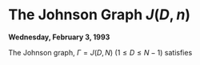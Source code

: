 # The Johnson Graph $J(D,n)$ {#lec7}
**Wednesday, February 3, 1993**

:::{.definition}
The Johnson graph, $\Gamma = J(D,N)$ $(1\leq D\leq N-1)$ satisfies
\begin{align}
X & = \{S\mid S\subset \Omega, \; |S| = D\} \quad\text{where }\; \Omega = \{1, 2, \ldots, N\}\\
E & = \{ST\mid S, T\in X, \quad |S\cap T| = D-1\}.
\end{align}
:::


